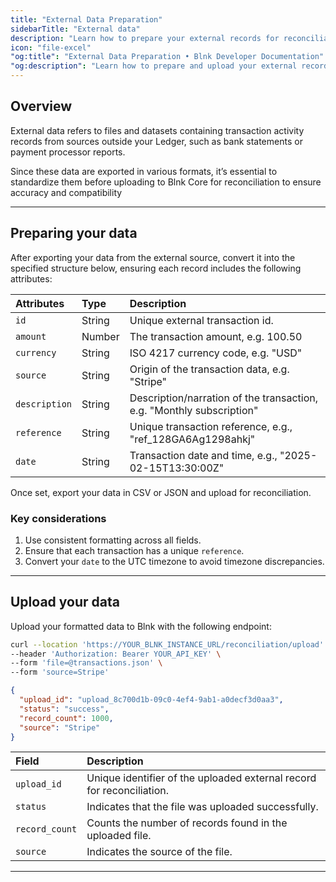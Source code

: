 ```yaml
---
title: "External Data Preparation"
sidebarTitle: "External data"
description: "Learn how to prepare your external records for reconciliation."
icon: "file-excel"
"og:title": "External Data Preparation • Blnk Developer Documentation"
"og:description": "Learn how to prepare and upload your external records for reconciliation."
---
```



## Overview

External data refers to files and datasets containing transaction activity records from sources outside your Ledger, such as bank statements or payment processor reports.

Since these data are exported in various formats, it’s essential to standardize them before uploading to Blnk Core for reconciliation to ensure accuracy and compatibility

---

## Preparing your data

After exporting your data from the external source, convert it into the specified structure below, ensuring each record includes the following attributes:

| Attributes | Type | Description |
| :-- | :-- | :-- |
| `id` | String | Unique external transaction id. |
| `amount` | Number | The transaction amount, e.g. 100.50 |
| `currency` | String | ISO 4217 currency code, e.g. "USD" |
| `source` | String | Origin of the transaction data, e.g. "Stripe" |
| `description` | String | Description/narration of the transaction, e.g. "Monthly subscription" |
| `reference` | String | Unique transaction reference, e.g., "ref_128GA6Ag1298ahkj" |
| `date` | String | Transaction date and time, e.g., "2025-02-15T13:30:00Z" |

Once set, export your data in CSV or JSON and upload for reconciliation.

### Key considerations

1. Use consistent formatting across all fields.
2. Ensure that each transaction has a unique `reference`.
3. Convert your `date` to the UTC timezone to avoid timezone discrepancies.

---

## Upload your data

Upload your formatted data to Blnk with the following endpoint:

```bash Request
curl --location 'https://YOUR_BLNK_INSTANCE_URL/reconciliation/upload' \
--header 'Authorization: Bearer YOUR_API_KEY' \
--form 'file=@transactions.json' \
--form 'source=Stripe'
```
```json Response
{
  "upload_id": "upload_8c700d1b-09c0-4ef4-9ab1-a0decf3d0aa3",
  "status": "success",
  "record_count": 1000,
  "source": "Stripe"
}
```

| Field | Description |
| :-- | :-- |
| `upload_id` | Unique identifier of the uploaded external record for reconciliation. |
| `status` | Indicates that the file was uploaded successfully. |
| `record_count` | Counts the number of records found in the uploaded file. |
| `source` | Indicates the source of the file. |

---

<NeedHelp />